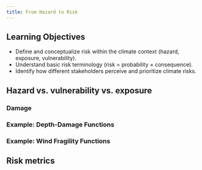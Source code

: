 ```yaml
---
title: From Hazard to Risk
---
```


## Learning Objectives {.unnumbered}

- Define and conceptualize risk within the climate context (hazard, exposure, vulnerability).
- Understand basic risk terminology (risk = probability × consequence).
- Identify how different stakeholders perceive and prioritize climate risks.

## Hazard vs. vulnerability vs. exposure

### Damage

### Example: Depth-Damage Functions

### Example: Wind Fragility Functions

## Risk metrics
